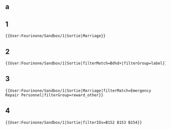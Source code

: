 ==a==
{{EquipmentLink|Emergency Repair Personnel|text=true|image=30px}}

==1==
<pre>{{User:Fourinone/Sandbox/1|Sortie|Marriage}}</pre>

{{User:Fourinone/Sandbox/1|Sortie|Marriage}}

==2==
<pre>{{User:Fourinone/Sandbox/1|Sortie|filterMatch=Bd%d+|filterGroup=label}}</pre>

{{User:Fourinone/Sandbox/1|Sortie|filterMatch=Bd%d+|filterGroup=label}}

==3==
<pre>{{User:Fourinone/Sandbox/1|Sortie|Marriage|filterMatch=Emergency Repair Personnel|filterGroup=reward_other}}</pre>

{{User:Fourinone/Sandbox/1|Sortie|Marriage|filterMatch=Emergency Repair Personnel|filterGroup=reward_other}}

==4==
<pre>{{User:Fourinone/Sandbox/1|Sortie|filterIDs=B152 B153 B154}}</pre>

{{User:Fourinone/Sandbox/1|Sortie|filterIDs=B152 B153 B154}}